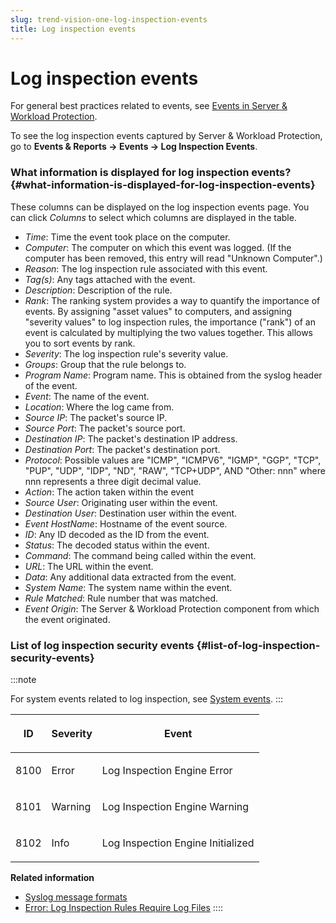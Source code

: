 ```yaml
---
slug: trend-vision-one-log-inspection-events
title: Log inspection events
---
```

# Log inspection events

For general best practices related to events, see [Events in Server & Workload Protection](event-logging.mdx).

To see the log inspection events captured by Server & Workload Protection, go to **Events & Reports → Events → Log Inspection Events**.

### What information is displayed for log inspection events? {#what-information-is-displayed-for-log-inspection-events}

These columns can be displayed on the log inspection events page. You can click *Columns* to select which columns are displayed in the table.

- *Time*: Time the event took place on the computer.
- *Computer*: The computer on which this event was logged. (If the computer has been removed, this entry will read "Unknown Computer".)
- *Reason*: The log inspection rule associated with this event.
- *Tag(s)*: Any tags attached with the event.
- *Description*: Description of the rule.
- *Rank*: The ranking system provides a way to quantify the importance of events. By assigning "asset values" to computers, and assigning "severity values" to log inspection rules, the importance ("rank") of an event is calculated by multiplying the two values together. This allows you to sort events by rank.
- *Severity*: The log inspection rule's severity value.
- *Groups*: Group that the rule belongs to.
- *Program Name*: Program name. This is obtained from the syslog header of the event.
- *Event*: The name of the event.
- *Location*: Where the log came from.
- *Source IP*: The packet's source IP.
- *Source Port*: The packet's source port.
- *Destination IP*: The packet's destination IP address.
- *Destination Port*: The packet's destination port.
- *Protocol*: Possible values are "ICMP", "ICMPV6", "IGMP", "GGP", "TCP", "PUP", "UDP", "IDP", "ND", "RAW", "TCP+UDP", AND "Other: nnn" where nnn represents a three digit decimal value.
- *Action*: The action taken within the event
- *Source User*: Originating user within the event.
- *Destination User*: Destination user within the event.
- *Event HostName*: Hostname of the event source.
- *ID*: Any ID decoded as the ID from the event.
- *Status*: The decoded status within the event.
- *Command*: The command being called within the event.
- *URL*: The URL within the event.
- *Data*: Any additional data extracted from the event.
- *System Name*: The system name within the event.
- *Rule Matched*: Rule number that was matched.
- *Event Origin*: The Server & Workload Protection component from which the event originated.

### List of log inspection security events {#list-of-log-inspection-security-events}

:::note

For system events related to log inspection, see [System events](system-events.mdx).
:::

<table>
<thead>
<tr>
<th><p>ID</p></th>
<th><p>Severity</p></th>
<th><p>Event</p></th>
</tr>
</thead>
<tbody>
<tr>
<td><p>8100</p></td>
<td><p>Error</p></td>
<td><p>Log Inspection Engine Error</p></td>
</tr>
<tr>
<td><p>8101</p></td>
<td><p>Warning</p></td>
<td><p>Log Inspection Engine Warning</p></td>
</tr>
<tr>
<td><p>8102</p></td>
<td><p>Info</p></td>
<td><p>Log Inspection Engine Initialized</p></td>
</tr>
</tbody>
</table>

**Related information**

- [Syslog message formats](syslog-message-formats-2.mdx)
- [Error: Log Inspection Rules Require Log Files](error-log-inspection-rules-files.mdx)
::::
